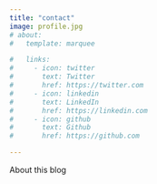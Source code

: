 ```yaml
---
title: "contact"
image: profile.jpg
# about:
#   template: marquee

#   links:
#     - icon: twitter
#       text: Twitter
#       href: https://twitter.com
#     - icon: linkedin
#       text: LinkedIn
#       href: https://linkedin.com
#     - icon: github
#       text: Github
#       href: https://github.com

---
```


About this blog
